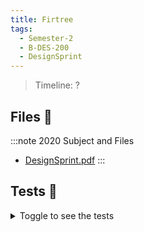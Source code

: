```yaml
---
title: Firtree
tags:
  - Semester-2
  - B-DES-200
  - DesignSprint
---
```

> Timeline: ?


## Files 📂

:::note 2020 Subject and Files
- [DesignSprint.pdf](https://github.com/Studio-17/Epitech-Subjects/raw/main/Semester-2/B-DES-200/DesignSprint/DesignSprint.pdf)
:::

## Tests 🤖
<details>
  <summary>Toggle to see the tests</summary>
  <div>
Yo
  </div>
</details>
